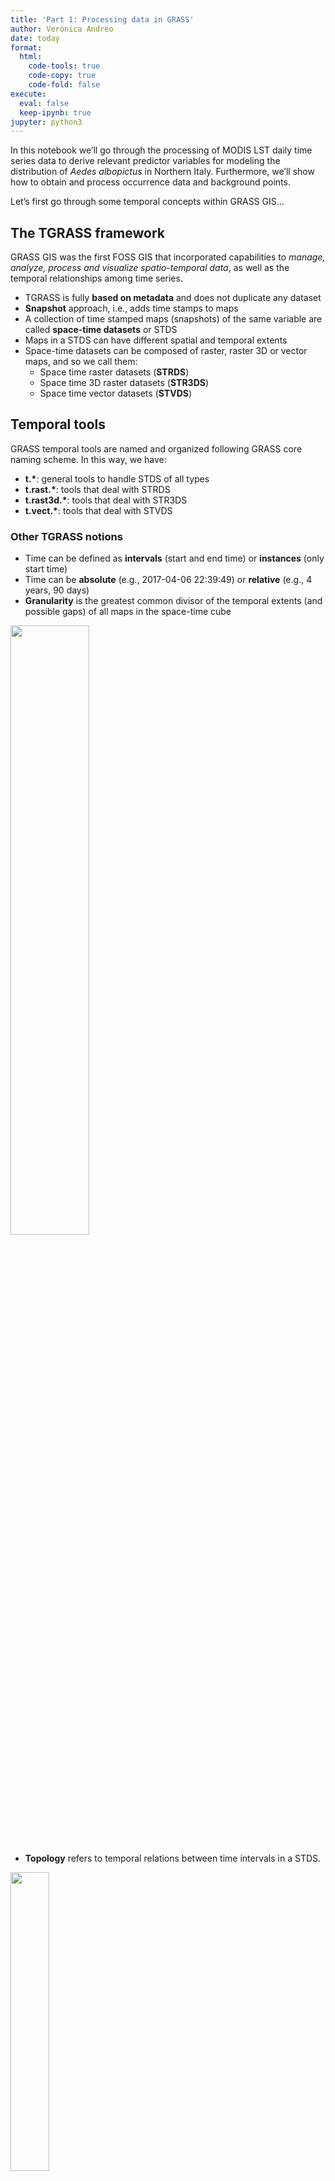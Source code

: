 ```yaml
---
title: 'Part 1: Processing data in GRASS'
author: Verónica Andreo
date: today
format:
  html:
    code-tools: true
    code-copy: true
    code-fold: false
execute:
  eval: false
  keep-ipynb: true
jupyter: python3
---
```


In this notebook we'll go through the processing of MODIS LST daily time series
data to derive relevant predictor variables for modeling the distribution of
*Aedes albopictus* in Northern Italy. Furthermore, we'll show how to obtain and
process occurrence data and background points.

Let's first go through some temporal concepts within GRASS GIS...


## The TGRASS framework

GRASS GIS was the first FOSS GIS that incorporated capabilities to 
*manage, analyze, process and visualize spatio-temporal data*, as well as 
the temporal relationships among time series.

- TGRASS is fully **based on metadata** and does not duplicate any dataset
- **Snapshot** approach, i.e., adds time stamps to maps
- A collection of time stamped maps (snapshots) of the same variable are called **space-time datasets** or STDS
- Maps in a STDS can have different spatial and temporal extents
- Space-time datasets can be composed of raster, raster 3D or vector maps, and so
we call them:
  - Space time raster datasets (**STRDS**)
  - Space time 3D raster datasets (**STR3DS**)
  - Space time vector datasets (**STVDS**)


## Temporal tools

GRASS temporal tools are named and organized following GRASS core naming
scheme. In this way, we have:

- **t.\***: general tools to handle STDS of all types
- **t.rast.\***: tools that deal with STRDS
- **t.rast3d.\***: tools that deal with STR3DS
- **t.vect.\***: tools that deal with STVDS


### Other TGRASS notions

- Time can be defined as **intervals** (start and end time) or **instances** 
(only start time)
- Time can be **absolute** (e.g., 2017-04-06 22:39:49) or **relative** 
(e.g., 4 years, 90 days)
- **Granularity** is the greatest common divisor of the temporal extents 
(and possible gaps) of all maps in the space-time cube

![](https://grass.osgeo.org/grass-stable/manuals/timeline_2D.jpg){width="50%" fig-align="center"}

- **Topology** refers to temporal relations between time intervals in a STDS.

![](assets/img/studio/temp_relation.png){width="35%" fig-align="center"}

### TGRASS framework and workflow

![](assets/img/studio/tgrass_flowchart.png){width="70%" fig-align="center"}

## GRASS + {{< fa brands python >}}

In this part of the studio we'll work with GRASS and Python, so let's first 
see/recall the very basics.

### Python package `grass.script`

The **grass.script** or GRASS GIS Python Scripting Library provides functions
for calling GRASS tools within Python scripts. The most commonly used 
functions include:

- `run_command`: used when the output of the tools is a raster or vector, no text type output is expected
- `read_command`: used when the output of the tools is of text type
- `parse_command`: used with tools whose output can be converted to `key=value` pairs
- `write_command`: used with tools that expect text input, either in the form of a file or from standard input

It also provides several wrapper functions for frequently used tools, 
for example:

- To get info from a raster, script.raster.raster_info() is used: `gs.raster_info('dsm')`
- To get info of a vector, script.vector.vector_info() is used: `gs.vector_info('roads')`
- To list the raster in a project, script.core.list_grouped() is used: `gs.list_grouped(type=['raster'])`
- To obtain the computational region, script.core.region() is used: `gs.region()`

:::{.callout-note}
More info: <https://grass.osgeo.org/grass-stable/manuals/libpython/script_intro.html>
:::

### Python package `grass.jupyter`

The **grass.jupyter** library improves the integration of GRASS and Jupyter, 
and provides different classes to facilitate GRASS maps visualization:

- `init`: starts a GRASS session and sets up all necessary environment variables
- `Map`: 2D rendering
- `Map3D`: 3D rendering
- `InteractiveMap`: interactive visualization with folium
- `SeriesMap`: visualizations for a series of raster or vector maps
- `TimeSeriesMap`: visualization for spatio-temporal data

:::{.callout-note}
More info: <https://grass.osgeo.org/grass-stable/manuals/libpython/grass.jupyter.html>
:::


## Hands-on

So let's start... We begin by setting variables, checking GRASS installation and
initializing GRASS GIS

```python
import os

# Data directory
homedir = os.path.join(os.path.expanduser('~'), "grass_foss4geu_2024")

# GRASS GIS database variables
grassbin = "grass"
grassdata = os.path.join(homedir, "grassdata")
project = "eu_laea"
mapset = "italy_LST_daily"
```

```python
# Check the GRASS GIS installation
import subprocess
print(subprocess.check_output([grassbin, "--config", "version"], text=True))
```

```python
# Ask GRASS GIS where its Python packages are 
import sys
sys.path.append(
    subprocess.check_output([grassbin, "--config", "python_path"], text=True).strip()
)
```

Now we are ready to start a GRASS GIS session

```python
# Import the GRASS GIS packages we need
import grass.script as gs
import grass.jupyter as gj

# Start the GRASS GIS Session
session = gj.init(grassdata, project, mapset)
```

### Explore data in the mapset

Let's first explore what we have within the `italy_LST_daily` mapset and display
vector and raster maps using different classes from `grass.jupyter` library.

```python
# List vector elements
gs.list_grouped(type="vector")['italy_LST_daily']
```

```python
# Display vector map
it_map = gj.Map(width=500, use_region=True)
it_map.d_vect(map="italy_borders_0")
it_map.show()
```

```python
# List raster elements
rast = gs.list_grouped(type="raster", pattern="lst*")['italy_LST_daily']
rast[0:10]
```

```python
# Display raster map with interactive class
lst_map = gj.InteractiveMap(width = 500, use_region=True, tiles="OpenStreetMap")
lst_map.add_raster("lst_2014.005_avg")
lst_map.add_layer_control(position = "bottomright")
lst_map.show()
```

## SDM workflow

In this part of the Studio we'll be addressing the left part of the SDM workflow, occurrence and background data and predictors:

![](assets/img/workflow_sdm_other.png)

### Importing species records

We will use occurrence data already downloaded and cleaned. We need to import it
into GRASS GIS first.

```python
# Import mosquito records
gs.run_command("v.import",
               input=os.path.join(homedir,"aedes_albopictus.gpkg"),
               output="aedes_albopictus")
```

Let's add the occurrence points over the previous interactive map

```python
# Display raster map with interactive class
lst_map = gj.InteractiveMap(width = 500, use_region=True, tiles="OpenStreetMap")
lst_map.add_raster("lst_2014.005_avg")
lst_map.add_vector("aedes_albopictus")
lst_map.add_layer_control(position = "bottomright")
lst_map.show()
```

You can also get the mosquito occurrences (or any other species or taxa) directly from [GBIF](https://www.gbif.org/) into GRASS
by means of [v.in.pygbif](https://grass.osgeo.org/grass-stable/manuals/addons/v.in.pygbif.html) as follows: 

```python
# Set computational region
# region = gs.parse_command("g.region", raster="lst_2014.001_avg", flags="g")
# region
```

```python
# Install extension (requires pygbif: pip install pygbif)
# gs.run_command("g.extension",
#                extension="v.in.pygbif")
```

```python
# Import data from GBIF
# gs.run_command("v.in.pygbif", 
#                output="aedes_albopictus",
#                taxa="Aedes albopictus",
#                date_from="2014-01-01",
#                date_to="2018-12-31")
```

### Creating random background points

The algorithm MaxEnt that we will use in the next part of this session requires not only the projects of known occurrences, but also information on the rest of the environment available. These are not absences but background data, we actually do not know if the species is there or not, but we need it to compare with the features of the places where the species does occur. 

To avoid getting background points exactly where occurrences are, we'll create buffers around them. Then, we need to ensure that background points are only over land within our computational region. In order to do that, we'll create a mask over land and we'll overlay the buffers with the mask. Can you guess what the output will be?

```python
# Create buffer around Aedes albopictus records
gs.run_command("v.buffer",
               input="aedes_albopictus",
               output="aedes_buffer",
               distance=2000)
```

```python
# Set computational region
region = gs.parse_command("g.region", raster="lst_2014.001_avg", flags="g")
region
```

```python
# Create a vector mask to limit background points
expression="MASK = if(lst_2014.001_avg, 1, null())"
gs.raster.mapcalc(exp=expression)

gs.run_command("r.to.vect", 
               input="MASK",
               output="vect_mask",
               type="area")
```

```python
# Subtract buffers from vector mask
gs.run_command("v.overlay",
               ainput="vect_mask",
               binput="aedes_buffer",
               operator="xor",
               output="mask_bg")
```

Let's display the result

```python
# Display raster map with interactive class
mask_map = gj.InteractiveMap(width = 500, use_region=True, tiles="OpenStreetMap")
mask_map.add_vector("mask_bg")
mask_map.add_layer_control(position = "bottomright")
mask_map.show()
```

Finally, let's create the random background points...

```python
# Generate random background points
gs.run_command("v.random",
               output="background_points",
               npoints=1000,
               restrict="mask_bg",
               seed=3749)
```

and display occurrence and background points together over an LST map.

```python
# Display vector map
pb_map = gj.Map(width=500, use_region=True)
pb_map.d_rast(map="lst_2014.005_avg")
pb_map.d_vect(map="italy_borders_0", type="boundary")
pb_map.d_vect(map="background_points")
pb_map.d_vect(map="aedes_albopictus", icon="basic/diamond", fill_color="red", size=8)
pb_map.show()
```

### Create daily LST time series

Now we'll start processing the raster data to derive potentially relevant predictors to include in the model. Our data consists of a time series of daily LST averages. We'll use the GRASS temporal framework. The first step is to create the time series object and register maps in it. See [t.create](https://grass.osgeo.org/grass-stable/manuals/t.create.html) and [t.register](https://grass.osgeo.org/grass-stable/manuals/t.register.html) for further details.

```python
# Create time series 
gs.run_command("t.create",
               type="strds",
               temporaltype="absolute",
               output="lst_daily",
               title="Average Daily LST",
               description="Average daily LST in degree C - 2014-2018")
```

```python
# Check it is created
gs.run_command("t.list",
              type="strds")
```

```python
# Get list of maps 
map_list = gs.list_grouped(type="raster", pattern="lst_201*")['italy_LST_daily']
map_list[0:10]
```

```python
# Register maps in strds  
gs.run_command("t.register", 
               input="lst_daily",
               maps=map_list,
               increment="1 days",
               start="2014-01-01", 
               flags="i")
```

```python
# Get info about the strds
gs.run_command("t.info",
               input="lst_daily")
```

### Generate environmental variables from LST STRDS

Now that we created the time series or **STRDS**, let's start estimating relevant 
variables. We start by calculating long term aggregations, also called 
*climatologies*.

#### Long term monthly avg, min and max LST

Let's see an example first; we'll estimate the average of all maps which start date
is within January.

```python
# January average LST
gs.run_command("t.rast.series",
               input="lst_daily",
               method="average",
               where="strftime('%m', start_time)='01'",
               output="lst_average_jan")
```

```python
# Get map info and check values
gs.raster_info("lst_average_jan")['min'], gs.raster_info("lst_average_jan")['max']
```

If we want to estimate climatologies for all months, let's try first to get the list of maps that will be the input for [t.rast.series](https://grass.osgeo.org/grass-stable/manuals/t.rast.series.html), for that we'll test the condition in [t.rast.list](https://grass.osgeo.org/grass-stable/manuals/t.rast.list.html) first.

```python
#| message: false
#| warning: false
#| results: hide

# Define list of months as required
months=['{0:02d}'.format(m) for m in range(1,13)]

for m in months:
    gs.run_command("t.rast.list",
                   input="lst_daily",
                   where=f"strftime('%m', start_time)='{m}'")
```

Now we add the `methods` and we are ready to estimate climatologies for all months
with three different methods.

```python
# Now we estimate the climatologies for all months and methods
months=['{0:02d}'.format(m) for m in range(1,13)]
methods=["average","minimum","maximum"]

for m in months:
    for me in methods:
        gs.run_command("t.rast.series", 
                       input="lst_daily",
                       method=me,
                       where=f"strftime('%m', start_time)='{m}'",
                       output="lst_{}_{}".format(me,m))
```

```python
# List newly created maps
map_list = gs.list_grouped(type="raster", pattern="*{average,minimum,maximum}*")['italy_LST_daily']
print(map_list)
```

```python
# Remove lst_average_jan
gs.run_command("g.remove", type="raster", name="lst_average_jan", flags="f")
```

#### Bioclimatic variables

Perhaps you have heard of [Worldclim](https://www.worldclim.org/) or [CHELSA](https://chelsa-climate.org/) bioclimatic variables? Well, this are 19 variables that represent potentially limiting conditions for species. They derive from the combination of temperature and precipitation long term averages. As we do not have precipitation data in this exercise, we'll only estimate the bioclimatic variables that include temperature. See [r.bioclim](https://grass.osgeo.org/grass-stable/manuals/addons/r.bioclim.html) manual for further details. Note that we'll use the climatologies estimated in the previous step.

```python
# Install extension
gs.run_command("g.extension",
               extension="r.bioclim")
```

```python
# Get lists of maps needed
tmin=gs.list_grouped(type="raster", pattern="lst_minimum_??")['italy_LST_daily']
tmax=gs.list_grouped(type="raster", pattern="lst_maximum_??")['italy_LST_daily']
tavg=gs.list_grouped(type="raster", pattern="lst_average_??")['italy_LST_daily']

print(tmin,tmax,tavg)
```

```python
# Estimate temperature related bioclimatic variables
gs.run_command("r.bioclim", 
               tmin=tmin, 
               tmax=tmax,
               tavg=tavg, 
               output="worldclim_") 
```

```python
# List output maps
gs.list_grouped(type="raster", pattern="worldclim*")['italy_LST_daily']
```

Let's have a look at some of the maps we just created

```python
# Display raster map with interactive class
bio_map = gj.InteractiveMap(width = 500, use_region=True, tiles="OpenStreetMap")
bio_map.add_raster("worldclim_bio01")
bio_map.add_raster("worldclim_bio02")
bio_map.add_layer_control(position = "bottomright")
bio_map.show()
```

#### Spring warming

We define spring warming as the velocity with which temperature increases from winter into spring and we calculate it as `slope(daily Tmean February-March-April)`. We will use [t.rast.aggregate](https://grass.osgeo.org/grass-stable/manuals/t.rast.aggregate.html).

```python
# Define list of months
months=['{0:02d}'.format(m) for m in range(2,5)]
```

```python
# Annual spring warming
gs.run_command("t.rast.aggregate",
               input="lst_daily",
               output="annual_spring_warming",
               basename="spring_warming",
               suffix="gran",
               method="slope",
               granularity="1 years",
               where=f"strftime('%m',start_time)='{months[0]}' or strftime('%m',start_time)='{months[1]}' or strftime('%m', start_time)='{months[2]}'")
```

```python
# Check raster maps in the STRDS
gs.run_command("t.rast.list", input="annual_spring_warming")
```

```python
# Average spring warming
gs.run_command("t.rast.series",
               input="annual_spring_warming",
               output="avg_spring_warming",
               method="average")
```

```python
# Display raster map with interactive class
auc_map = gj.InteractiveMap(width = 500, use_region=True, tiles="OpenStreetMap")
auc_map.add_raster("avg_spring_warming")
auc_map.add_layer_control(position = "bottomright")
auc_map.show()
```

#### Autumnal cooling

We define autumnal cooling as the velocity with which temperature decreases from summer into fall and we calculate it as `slope(daily Tmean August-September-October)`.

```python
# Define list of months
months=['{0:02d}'.format(m) for m in range(8,11)]
```

```python
# Annual autumnal cooling
gs.run_command("t.rast.aggregate",
               input="lst_daily",
               output="annual_autumnal_cooling",
               basename="autumnal_cooling",
               suffix="gran",
               method="slope",
               granularity="1 years",
               where=f"strftime('%m',start_time)='{months[0]}' or strftime('%m',start_time)='{months[1]}' or strftime('%m', start_time)='{months[2]}'")
```

```python
# Check raster maps in the STRDS
gs.run_command("t.rast.list", input="annual_autumnal_cooling")
```

```python
# Average autumnal cooling
gs.run_command("t.rast.series",
               input="annual_autumnal_cooling",
               output="avg_autumnal_cooling",
               method="average")
```

```python
# Display raster map with interactive class
spw_map = gj.InteractiveMap(width = 500, use_region=True, tiles="OpenStreetMap")
spw_map.add_raster("avg_autumnal_cooling")
spw_map.add_layer_control(position = "bottomright")
spw_map.show()
```

#### Number of days with LSTmean >= 20 and <= 30

Mosquitoes (and virus they might carry) tend to thrive in a certain range of 
temperatures. Let's assume this range is from 20 to 30 °C. Here, we'll estimate
the number of days within this range per year, and then, we'll estimate the
average along years. See [t.rast.algebra](https://grass.osgeo.org/grass-stable/manuals/t.rast.algebra.html) manual for further details.

```python
#| message: false
#| warning: false
#| results: hide

# Keep only pixels meeting the condition
expression="tmean_higher20_lower30 = if(lst_daily >= 20.0 && lst_daily <= 30.0, 1, null())"

gs.run_command("t.rast.algebra",
               expression=expression, 
               basename="tmean_higher20_lower30",
               suffix="gran",
               nproc=7, 
               flags="n")
```

```python
# Count how many times per year the condition is met
gs.run_command("t.rast.aggregate",
               input="tmean_higher20_lower30", 
               output="count_tmean_higher20_lower30",
               basename="tmean_higher20_lower30",
               suffix="gran",
               method="count",
               granularity="1 years")
```

```python
# Check raster maps in the STRDS
gs.run_command("t.rast.list", 
               input="count_tmean_higher20_lower30", 
               columns="name,start_time,min,max")
```

```python
# Average number of days with LSTmean >= 20 and <= 30
gs.run_command("t.rast.series",
               input="count_tmean_higher20_lower30",
               output="avg_count_tmean_higher20_lower30",
               method="average")
```

```python
# Display raster map with interactive class
h20_map = gj.InteractiveMap(width = 500, use_region=True, tiles="OpenStreetMap")
h20_map.add_raster("avg_count_tmean_higher20_lower30")
h20_map.add_layer_control(position = "bottomright")
h20_map.show()
```

#### Number of consecutive days with LSTmean <= -10.0

Likewise, there are temperature thresholds that mark a limit to mosquito survival.
Here, we'll use the temperature lower limit to survival. Most importantly, we we'll
count the number of consecutive days with temperatures below this threshold.

Here, we'll use again the temporal algebra and we'll recall the concept of 
topology that we defined at the beginning of the notebook. First, we need to create
a STRDS of annual granularity that will contain only zeroes. This annual STRDS, that
we call `annual mask`, will be the base to add 1 each time the condition of less 
than -10 °C in consecutive days is met. Finally, we estimate the median number
of days with LST lower than -10 °C over the 5 years.

```python
# Create annual mask
gs.run_command("t.rast.aggregate",
               input="lst_daily",
               output="annual_mask",
               basename="annual_mask",
               suffix="gran",
               granularity="1 year",
               method="count")
```

```python
# Replace values by zero
expression="if(annual_mask, 0)"

gs.run_command("t.rast.mapcalc",
               input="annual_mask",
               output="annual_mask_0",
               expression=expression,
               basename="annual_mask_0")
```

```python
#| message: false
#| warning: false
#| results: hide

# Calculate consecutive days with LST <= -10.0
expression="lower_m10_consec_days = annual_mask_0 {+,contains,l} if(lst_daily <= -10.0 && lst_daily[-1] <= -10.0 || lst_daily[1] <= -10.0 && lst_daily <= -10.0, 1, 0)"

gs.run_command("t.rast.algebra",
               expression=expression,
               basename="lower_m10",
               suffix="gran",
               nproc=7)
```

```python
# Inspect values
gs.run_command("t.rast.list",
               input="lower_m10_consec_days",
               columns="name,start_time,min,max")
```

```python
# Median number of consecutive days with LST <= -10
gs.run_command("t.rast.series",
               input="lower_m10_consec_days",
               output="median_lower_m10_consec_days",
               method="median")
```

```python
# Display raster map with interactive class
lt10_map = gj.InteractiveMap(width = 500, use_region=True, tiles="OpenStreetMap")
lt10_map.add_raster("median_lower_m10_consec_days")
lt10_map.add_layer_control(position = "bottomright")
lt10_map.show()
```

We have now derived many potentially relevant predictors for the mosquito habitat suitability and we could still derive some more, for example, the number of mosquito or virus cycles per year based on development temperature thresholds and growing degree days (GDD). This could be achieved with [t.rast.accumulate](https://grass.osgeo.org/grass-stable/manuals/t.rast.accumulate.html) and [t.rast.accdetect](https://grass.osgeo.org/grass-stable/manuals/t.rast.accdetect.html). 

We will now open a GRASS session from R and perform SDM there.


